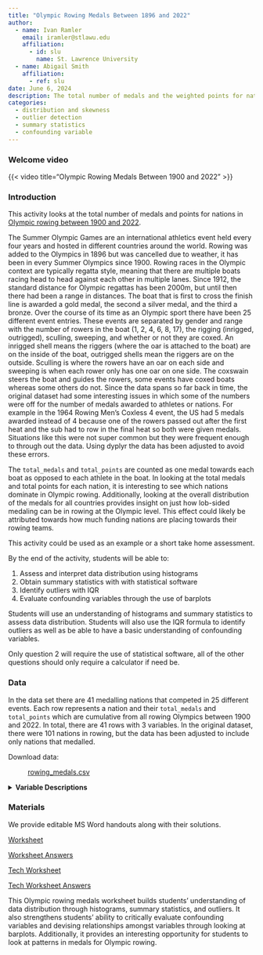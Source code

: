 ```yaml
---
title: "Olympic Rowing Medals Between 1896 and 2022"
author:
  - name: Ivan Ramler
    email: iramler@stlawu.edu
    affiliation:
      - id: slu
        name: St. Lawrence University
  - name: Abigail Smith
    affiliation:
      - ref: slu
date: June 6, 2024
description: The total number of medals and the weighted points for nations competing in rowing events in the Summer Olympic Games between 1900 and 2022. 
categories:
  - distribution and skewness
  - outlier detection
  - summary statistics
  - confounding variable
---
```


### Welcome video

{{< video  title="Olympic Rowing Medals Between 1900 and 2022" >}}

### Introduction

This activity looks at the total number of medals and points for nations in [Olympic rowing between 1900 and 2022](https://www.kaggle.com/datasets/heesoo37/120-years-of-olympic-history-athletes-and-results?resource=download){target="_blank"}. 

The Summer Olympic Games are an international athletics event held every four years and hosted in different countries around the world. Rowing was added to the Olympics in 1896 but was cancelled due to weather, it has been in every Summer Olympics since 1900. Rowing races in the Olympic context are typically regatta style, meaning that there are multiple boats racing head to head against each other in multiple lanes. Since 1912, the standard distance for Olympic regattas has been 2000m, but until then there had been a range in distances. The boat that is first to cross the finish line is awarded a gold medal, the second a silver medal, and the third a bronze. Over the course of its time as an Olympic sport there have been 25 different event entries. These events are separated by gender and range with the number of rowers in the boat (1, 2, 4, 6, 8, 17), the rigging (inrigged, outrigged), sculling, sweeping, and whether or not they are coxed. An inrigged shell means the riggers (where the oar is attached to the boat) are on the inside of the boat, outrigged shells mean the riggers are on the outside. Sculling is where the rowers have an oar on each side and sweeping is when each rower only has one oar on one side. The coxswain steers the boat and guides the rowers, some events have coxed boats whereas some others do not. Since the data spans so far back in time, the original dataset had some interesting issues in which some of the numbers were off for the number of medals awarded to athletes or nations. For example in the 1964 Rowing Men's Coxless 4 event, the US had 5 medals awarded instead of 4 because one of the rowers passed out after the first heat and the sub had to row in the final heat so both were given medals. Situations like this were not super common but they were frequent enough to through out the data. Using dyplyr the data has been adjusted to avoid these errors. 

The `total_medals` and `total_points` are counted as one medal towards each boat as opposed to each athlete in the boat. In looking at the total medals and total points for each nation, it is interesting to see which nations dominate in Olympic rowing. Additionally, looking at the overall distribution of the medals for all countries provides insight on just how lob-sided medaling can be in rowing at the Olympic level. This effect could likely be attributed towards how much funding nations are placing towards their rowing teams. 

::: {.callout-note collapse="true" title="Activity Length" appearance="minimal"}
This activity could be used as an example or a short take home assessment.
:::



::: {.callout-note collapse="true" title="Learning Objectives" appearance="minimal"}
By the end of the activity, students will be able to:

1.  Assess and interpret data distribution using histograms
2.  Obtain summary statistics with with statistical software
3.  Identify outliers with IQR
4.  Evaluate confounding variables through the use of barplots
:::

::: {.callout-note collapse="true" title="Methods" appearance="minimal"}
Students will use an understanding of histograms and summary statistics to assess data distribution. Students will also use the IQR formula to identify outliers as well as be able to have a basic understanding of confounding variables. 

:::

::: {.callout-note collapse="true" title="Technology Requirements" appearance="minimal"}
Only question 2 will require the use of statistical software, all of the other questions should only require a calculator if need be. 
:::

### Data

In the data set there are 41 medalling nations that competed in 25 different events. Each row represents a nation and their `total_medals` and `total_points` which are cumulative from all rowing Olympics between 1900 and 2022. In total, there are 41 rows with 3 variables. In the original dataset, there were 101 nations in rowing, but the data has been adjusted to include only nations that medalled. 

Download data: 

: [rowing_medals.csv](rowing_medals.csv){target="_blank"}

<details>
<summary><b>Variable Descriptions</b></summary>

| Variable | Description                                                                    |
|-------------------|-----------------------------------------------------|
| `NOC` | National Olympic Committee or the nation competing. |
| `total_medals` | The total number of medals for that country in that event. |
| `total_points` | The total number of points for that country in that event. The points are scaled with a gold medal counting for 3 points, a silver for 2, and a bronze for 1. |



**Data Source**

[Kaggle](https://www.kaggle.com/datasets/heesoo37/120-years-of-olympic-history-athletes-and-results?resource=download){target="_blank"}

</details>

### Materials

We provide editable MS Word handouts along with their solutions.

[Worksheet](medals_worksheet.docx)

[Worksheet Answers](medals_worksheet_answers.docx)

[Tech Worksheet](medals_worksheet_tech.docx)

[Tech Worksheet Answers](medals_worksheet_answers_tech.docx)

::: {.callout-note collapse="true" title="Conclusion" appearance="minimal"}
This Olympic rowing medals worksheet builds students' understanding of data distribution through histograms, summary statistics, and outliers. It also strengthens students' ability to critically evaluate confounding variables and devising relationships amongst variables through looking at barplots. Additionally, it provides an interesting opportunity for students to look at patterns in medals for Olympic rowing. 
:::
